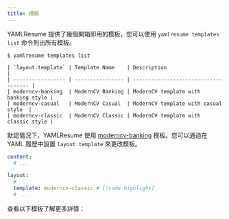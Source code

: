 ```yaml
---
title: 模板
---
```


YAMLResume 提供了幾個開箱即用的模板，您可以使用 `yamlresume templates list` 命令列出所有模板。

```console
$ yamlresume templates list

| `layout.template` | Template Name    | Description                          |
| ----------------- | ---------------- | ------------------------------------ |
| moderncv-banking  | ModernCV Banking | ModernCV template with banking style |
| moderncv-casual   | ModernCV Casual  | ModernCV template with casual style  |
| moderncv-classic  | ModernCV Classic | ModernCV template with classic style |
```

默認情況下，YAMLResume 使用 [moderncv-banking](./templates/moderncv-banking) 模板。您可以通過在 YAML 履歷中設置 `layout.template` 來更改模板。

```yml lineNumbers title="resume.yml"
content:
  # ...

layout:
  # ...
  template: moderncv-classic # [!code highlight]
  # ...
```

查看以下模板了解更多詳情：

<Cards>
  <Card
    href="/docs/layout/templates/moderncv-banking"
    title="Moderncv Banking"
    description="基於 moderncv 的現代簡潔履歷模板"
  />
  <Card
    href="/docs/layout/templates/moderncv-classic"
    title="Moderncv Classic"
    description="基於 moderncv 的現代經典履歷模板"
  />
  <Card
    href="/docs/layout/templates/moderncv-casual"
    title="Moderncv Casual"
    description="基於 moderncv 的現代休閒履歷模板"
  />
</Cards>
